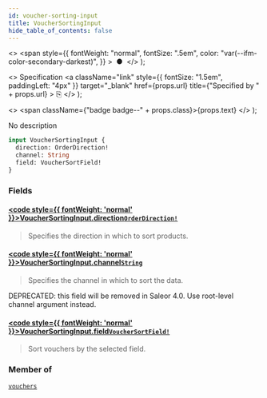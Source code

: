 ```yaml
---
id: voucher-sorting-input
title: VoucherSortingInput
hide_table_of_contents: false
---
```


  <>
    <span
      style={{
        fontWeight: "normal",
        fontSize: ".5em",
        color: "var(--ifm-color-secondary-darkest)",
      }}
    >
      &nbsp;●&nbsp;
    </span>
  </>
);

  <>
    Specification
    <a
      className="link"
      style={{ fontSize: "1.5em", paddingLeft: "4px" }}
      target="\_blank"
      href={props.url}
      title={"Specified by " + props.url}
    >
      ⎘
    </a>
  </>
);

  <>
    <span className={"badge badge--" + props.class}>{props.text}</span>
  </>
);

No description

```graphql
input VoucherSortingInput {
  direction: OrderDirection!
  channel: String
  field: VoucherSortField!
}
```

### Fields

#### [<code style={{ fontWeight: 'normal' }}>VoucherSortingInput.<b>direction</b></code>](#)<Bullet />[`OrderDirection!`](../../../api-reference/miscellaneous/enums/order-direction) <Badge class="secondary" text="non-null"/> <Badge class="secondary" text="enum"/> <Badge class="secondary" text="miscellaneous"/>

> Specifies the direction in which to sort products.

#### [<code style={{ fontWeight: 'normal' }}>VoucherSortingInput.<b>channel</b></code>](#)<Bullet />[`String`](../../../api-reference/miscellaneous/scalars/string) <Badge class="secondary" text="scalar"/> <Badge class="secondary" text="miscellaneous"/>

> Specifies the channel in which to sort the data.

DEPRECATED: this field will be removed in Saleor 4.0. Use root-level channel argument instead.

>

#### [<code style={{ fontWeight: 'normal' }}>VoucherSortingInput.<b>field</b></code>](#)<Bullet />[`VoucherSortField!`](../../../api-reference/miscellaneous/enums/voucher-sort-field) <Badge class="secondary" text="non-null"/> <Badge class="secondary" text="enum"/> <Badge class="secondary" text="miscellaneous"/>

> Sort vouchers by the selected field.

### Member of

[`vouchers`](../../../api-reference/discounts/queries/vouchers) <Badge class="secondary" text="query"/>
